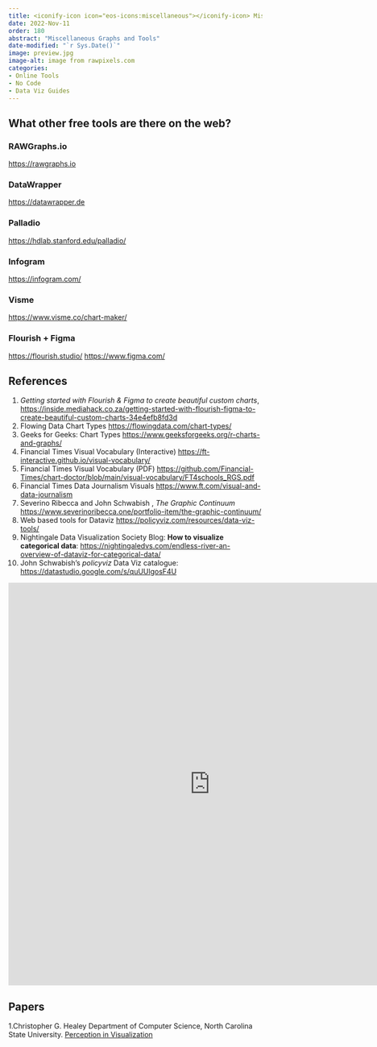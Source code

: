 ```yaml
---
title: <iconify-icon icon="eos-icons:miscellaneous"></iconify-icon> Miscellaneous Graphing Tools, and References
date: 2022-Nov-11
order: 180
abstract: "Miscellaneous Graphs and Tools"
date-modified: "`r Sys.Date()`"
image: preview.jpg
image-alt: image from rawpixels.com
categories:
- Online Tools
- No Code
- Data Viz Guides
---
```


## What other free tools are there on the web?

### RAWGraphs.io

<https://rawgraphs.io>

### DataWrapper

<https://datawrapper.de>

### Palladio

<https://hdlab.stanford.edu/palladio/>

### Infogram

<https://infogram.com/>

### Visme

<https://www.visme.co/chart-maker/>

### Flourish + Figma

<https://flourish.studio/> <https://www.figma.com/>

## References

1.  *Getting started with Flourish & Figma to create beautiful custom
    charts*,
    <https://inside.mediahack.co.za/getting-started-with-flourish-figma-to-create-beautiful-custom-charts-34e4efb8fd3d>
2.  Flowing Data Chart Types <https://flowingdata.com/chart-types/>
3.  Geeks for Geeks: Chart Types
    <https://www.geeksforgeeks.org/r-charts-and-graphs/>
4.  Financial Times Visual Vocabulary (Interactive)
    <https://ft-interactive.github.io/visual-vocabulary/>
5.  Financial Times Visual Vocabulary (PDF)
    <https://github.com/Financial-Times/chart-doctor/blob/main/visual-vocabulary/FT4schools_RGS.pdf>
6.  Financial Times Data Journalism Visuals
    <https://www.ft.com/visual-and-data-journalism>
7.  Severino Ribecca and John Schwabish , *The Graphic Continuum*
    <https://www.severinoribecca.one/portfolio-item/the-graphic-continuum/>
8.  Web based tools for Dataviz
    <https://policyviz.com/resources/data-viz-tools/>
9.  Nightingale Data Visualization Society Blog: **How to visualize
    categorical data**:
    <https://nightingaledvs.com/endless-river-an-overview-of-dataviz-for-categorical-data/>
10. John Schwabish's *policyviz* Data Viz catalogue:
    <https://datastudio.google.com/s/quUUlgosF4U>

<iframe width="800" height="800" src="https://datastudio.google.com/embed/reporting/eb2fea55-8eeb-440f-9c56-e8278266a368/page/vZWQB" frameborder="0" style="border:0" allowfullscreen>

</iframe>

## Papers

1.Christopher G. Healey Department of Computer Science, North Carolina
State University. [Perception in
Visualization](https://www.csc2.ncsu.edu/faculty/healey/PP/index.html)
